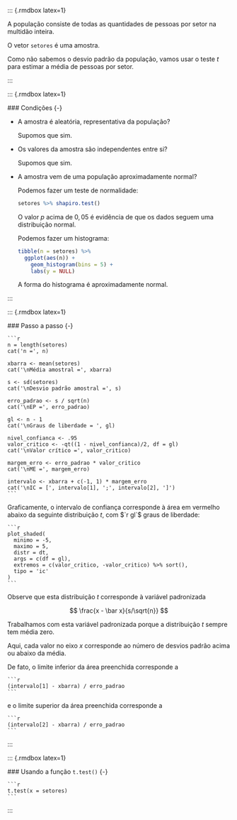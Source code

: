 
   ::: {.rmdbox latex=1}
   
   A população consiste de todas as quantidades de pessoas por setor na multidão inteira.
   
   O vetor `setores` é uma amostra.
   
   Como não sabemos o desvio padrão da população, vamos usar o [teste $t$]{.hl} para estimar a média de pessoas por setor.
   
   :::
   
   ::: {.rmdbox latex=1}
   
   ### Condições {-}
   
   * A amostra é aleatória, representativa da população?
   
     Supomos que sim.
     
   * Os valores da amostra são independentes entre si?
   
     Supomos que sim.
     
   * A amostra vem de uma população aproximadamente normal?
   
     Podemos fazer um teste de normalidade:
   
      ```r
      setores %>% shapiro.test()
      ```
      
     O valor $p$ acima de $0{,}05$ é evidência de que os dados seguem uma distribuição normal.
     
     Podemos fazer um histograma:
     
      ```r
      tibble(n = setores) %>% 
        ggplot(aes(n)) +
          geom_histogram(bins = 5) +
          labs(y = NULL)
      ```
      
     A forma do histograma é aproximadamente normal.
     
   :::
 
   ::: {.rmdbox latex=1}
 
   ### Passo a passo {-}
   
    ```r
    n = length(setores)
    cat('n =', n)
    
    xbarra <- mean(setores)
    cat('\nMédia amostral =', xbarra)
    
    s <- sd(setores)
    cat('\nDesvio padrão amostral =', s)
    
    erro_padrao <- s / sqrt(n)
    cat('\nEP =', erro_padrao)
    
    gl <- n - 1
    cat('\nGraus de liberdade = ', gl)
    
    nivel_confianca <- .95
    valor_critico <- -qt((1 - nivel_confianca)/2, df = gl)
    cat('\nValor crítico =', valor_critico)
    
    margem_erro <- erro_padrao * valor_critico
    cat('\nME =', margem_erro)
    
    intervalo <- xbarra + c(-1, 1) * margem_erro
    cat('\nIC = [', intervalo[1], ';', intervalo[2], ']')
    ```
   
   Graficamente, o intervalo de confiança corresponde à área em vermelho abaixo da seguinte distribuição $t$, com $`r gl`$ graus de liberdade:
   
    ```r
    plot_shaded(
      minimo = -5,
      maximo = 5,
      distr = dt,
      args = c(df = gl),
      extremos = c(valor_critico, -valor_critico) %>% sort(),
      tipo = 'ic'
    )
    ```
   
   Observe que esta distribuição $t$ corresponde à variável padronizada
   
   $$
   \frac{x - \bar x}{s/\sqrt{n}}
   $$
   
   Trabalhamos com esta variável padronizada porque [a distribuição $t$ sempre tem média zero.]{.hl}
   
   Aqui, cada valor no eixo $x$ corresponde ao número de desvios padrão acima ou abaixo da média. 
   
   De fato, o limite inferior da área preenchida corresponde a 
   
    ```r
    (intervalo[1] - xbarra) / erro_padrao
    ```

   e o limite superior da área preenchida corresponde a 
   
    ```r
    (intervalo[2] - xbarra) / erro_padrao
    ```
   
   :::
   
   ::: {.rmdbox latex=1}
   
   ### Usando a função `t.test()` {-}
   
    ```r
    t.test(x = setores)
    ```
   
   :::
 
    
